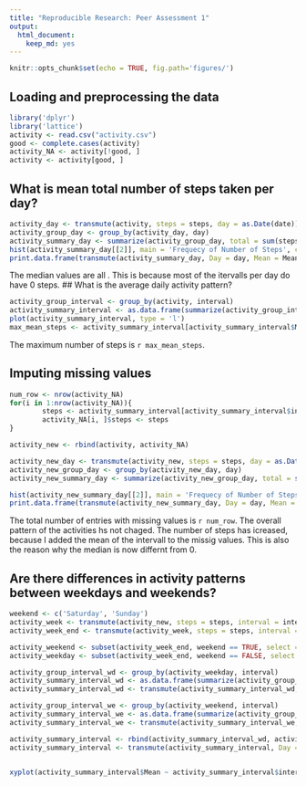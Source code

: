 ---
title: "Reproducible Research: Peer Assessment 1"
output: 
  html_document: 
    keep_md: yes
---

```{r setup, include=FALSE}
knitr::opts_chunk$set(echo = TRUE, fig.path='figures/')
```

## Loading and preprocessing the data
```{r dataload}
library('dplyr')
library('lattice')
activity <- read.csv("activity.csv")
good <- complete.cases(activity)
activity_NA <- activity[!good, ]
activity <- activity[good, ]
```

## What is mean total number of steps taken per day?
```{r task1}
activity_day <- transmute(activity, steps = steps, day = as.Date(date))
activity_group_day <- group_by(activity_day, day)
activity_summary_day <- summarize(activity_group_day, total = sum(steps), Mean = mean(steps), Median = median(steps))
hist(activity_summary_day[[2]], main = 'Frequecy of Number of Steps', col = 'Red', xlab = 'Number of Steps', ylim = c(0, 30))
print.data.frame(transmute(activity_summary_day, Day = day, Mean = Mean, Median = Median), row.names=FALSE)
```
The median values are all . This is because most of the itervalls per day do have 0 steps.
## What is the average daily activity pattern?
```{r task2 }
activity_group_interval <- group_by(activity, interval)
activity_summary_interval <- as.data.frame(summarize(activity_group_interval, Mean = mean(steps)))
plot(activity_summary_interval, type = 'l')
max_mean_steps <- activity_summary_interval[activity_summary_interval$Mean == max(activity_summary_interval$Mean), ]$interval
```
The maximum number of steps is `r max_mean_steps`. 

## Imputing missing values
```{r task 4}
num_row <- nrow(activity_NA)
for(i in 1:nrow(activity_NA)){
        steps <- activity_summary_interval[activity_summary_interval$interval == activity_NA[i, ]$interval, ]$Mean
        activity_NA[i, ]$steps <- steps
}

activity_new <- rbind(activity, activity_NA)

activity_new_day <- transmute(activity_new, steps = steps, day = as.Date(date))
activity_new_group_day <- group_by(activity_new_day, day)
activity_new_summary_day <- summarize(activity_new_group_day, total = sum(steps), Mean = mean(steps), Median = median(steps))

hist(activity_new_summary_day[[2]], main = 'Frequecy of Number of Steps', col = 'Red', xlab = 'Number of Steps', ylim = c(0, 30))
print.data.frame(transmute(activity_new_summary_day, Day = day, Mean = Mean, Median = Median), row.names=FALSE)
```
The total number of entries with missing values is `r num_row`.
The overall pattern of the activities hs not chaged. The number of steps has icreased, because I added the mean of the intervall to the missig values. This is also the reason why the median is now differnt from 0.


## Are there differences in activity patterns between weekdays and weekends?
```{r task 5}
weekend <- c('Saturday', 'Sunday')
activity_week <- transmute(activity_new, steps = steps, interval = interval, wday = as.factor(weekdays(as.Date(date))))
activity_week_end <- transmute(activity_week, steps = steps, interval = interval, weekend = as.factor(wday %in% weekend))

activity_weekend <- subset(activity_week_end, weekend == TRUE, select = c(steps, interval))
activity_weekday <- subset(activity_week_end, weekend == FALSE, select = c(steps, interval))

activity_group_interval_wd <- group_by(activity_weekday, interval)
activity_summary_interval_wd <- as.data.frame(summarize(activity_group_interval_wd, Mean = mean(steps)))
activity_summary_interval_wd <- transmute(activity_summary_interval_wd, Day = 'Weekday', interval = interval, Mean = Mean)

activity_group_interval_we <- group_by(activity_weekend, interval)
activity_summary_interval_we <- as.data.frame(summarize(activity_group_interval_we, Mean = mean(steps)))
activity_summary_interval_we <- transmute(activity_summary_interval_we, Day = 'Weekend', interval = interval, Mean = Mean)

activity_summary_interval <- rbind(activity_summary_interval_wd, activity_summary_interval_we)
activity_summary_interval <- transmute(activity_summary_interval, Day = as.factor(Day), interval = interval, Mean = Mean)


xyplot(activity_summary_interval$Mean ~ activity_summary_interval$interval | factor(activity_summary_interval$Day), layout = c(1,2),ylab = ('Number of steps'), xlab = ('Interval'), type = 'l' )

```